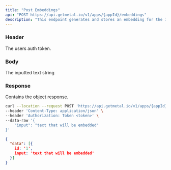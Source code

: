 ```yaml
---
title: "Post Embeddings"
api: "POST https://api.getmetal.io/v1/apps/{appId}/embeddings"
description: "This endpoint generates and stores an embedding for the inputted data."
---
```


### Header

<ParamField required header="token"  type="string">
  The users auth token.
</ParamField>

### Body

<ParamField body="input" type="string" placeholder="text that will be embedded">
  The inputted text string
</ParamField>

### Response

<ResponseField name="data" type="object">
  Contains the object response.
</ResponseField>

<RequestExample>

```bash Example Request
curl --location --request POST 'https://api.getmetal.io/v1/apps/{appId}/embeddings' \
--header 'Content-Type: application/json' \
--header 'Authorization: Token <token>' \
--data-raw '{
    "input": "text that will be embedded"
}'
```

</RequestExample>

<ResponseExample>

```json Response
{
  "data": [{
    id: '1',
    input: 'text that will be embedded'
  }]
}
```

</ResponseExample>
